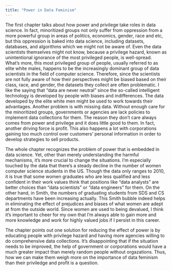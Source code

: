 ```yaml
---
title: "Power in Data Feminism"
---
```


The first chapter talks about how power and privilege take roles in data science. In fact, minoritized groups not only suffer from oppression from a more powerful group in areas of politics, economics, gender, race and etc, but this oppression is baked into data science, including datasets, databases, and algorithms which we might not be aware of. Even the data scientists themselves might not know, because a privilege hazard, known as unintentional ignorance of the most privileged people, is well-spread. What’s more, this most privileged group of people, usually referred to as elite white males, happens to be the increasingly dominant group of data scientists in the field of computer science. Therefore, since the scientists are not fully aware of how their perspectives might be biased based on their class, race, and gender, the datasets they collect are often problematic. I like the saying that “data are never neutral” since the so-called intelligent technology is developed by people with biases and indifferences. The data developed by the elite white men might be used to work towards their advantages. Another problem is with missing data. Without enough care for the minoritized groups, governments or agencies are lack policies to implement data collections for them. The reason they don’t care always comes from power and privilege and it does little good to them. In fact, another driving force is profit. This also happens a lot with corporations gaining too much control over customers’ personal information in order to develop strategies to sell products. 

The whole chapter recognizes the problem of power that is embedded in data science. Yet, other than merely understanding the harmful mechanisms, it’s more crucial to change the situations. I’m especially touched by the data that there’s a steady decline in the number of women computer science students in the US. Though the data only ranges to 2010, it is true that some women graduates who are less qualified and less confident in their work values think that positions like “data analysts” are better choices than “data scientists” or “data engineers” for them. On the other hand, in Smith, the numbers of graduating students from SDS and CS departments have been increasing actually. This Smith bubble indeed helps in eliminating the effect of prejudices and biases of what women are adept at from the outside world. Since women are used to being devalued, I think it’s important to cheer for my own that I’m always able to gain more and more knowledge and work for highly valued jobs if I persist in this career.

The chapter points out one solution for reducing the effect of power is by educating people with privilege hazard and having more agencies willing to do comprehensive data collections. It’s disappointing that if the situation needs to be improved, the help of government or corporations would have a much greater impact than merely random people without orgazations. Thus, how we can make them weigh more on the importance of data feminism than their priviledge and profit is a question. 

